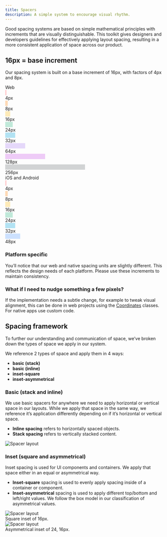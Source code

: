 ```yaml
---
title: Spacers
description: A simple system to encourage visual rhythm.
---
```



Good spacing systems are based on simple mathematical principles with increments that are visually distinguishable. This toolkit gives designers and developers guidelines for effectively applying layout spacing, resulting in a more consistent application of space across our product.

## 16px = base increment

Our spacing system is built on a base increment of 16px, with factors of 4px and 8px.

<div className="mb3">
    <Grid gutter="wide">
        <GridColumn aboveSmall={6}>
            <div className="pa3 bg-gray-200 h-100">
                <div className="b mb3">Web</div>
                <div className="flex items-center mb2">
                    <div className="h2" style="width:4px;background:#ffcdcf;">
                        &nbsp;
                    </div>
                    <div className="ml2 b">4px</div>
                </div>
                <div className="flex items-center mb2">
                    <div className="h2" style="width:8px;background:#fed9b5;">
                        &nbsp;
                    </div>
                    <div className="ml2 b">8px</div>
                </div>
                <div className="flex items-center mb2">
                    <div className="h2" style="width:16px;background:#feebb8;">
                        &nbsp;
                    </div>
                    <div className="ml2 b">16px</div>
                </div>
                <div className="flex items-center mb2">
                    <div className="h2" style="width:24px;background:#c0e9d9;">
                        &nbsp;
                    </div>
                    <div className="ml2 b">24px</div>
                </div>
                <div className="flex items-center mb2">
                    <div className="h2" style="width:32px;background:#b2e2f3;">
                        &nbsp;
                    </div>
                    <div className="ml2 b">32px</div>
                </div>
                <div className="flex items-center mb2">
                    <div className="h2" style="width:64px;background:#e5d8fa;">
                        &nbsp;
                    </div>
                    <div className="ml2 b">64px</div>
                </div>
                <div className="flex items-center mb2">
                    <div className="h2" style="width:128px;background:#eecbf7;">
                        &nbsp;
                    </div>
                    <div className="ml2 b">128px</div>
                </div>
                <div className="flex items-center mb2">
                    <div className="h2" style="width:256px;background:#d1d3d4;">
                        &nbsp;
                    </div>
                    <div className="ml2 b">256px</div>
                </div>
            </div>
        </GridColumn>
        <GridColumn aboveSmall={6}>
            <div className="pa3 bg-gray-200 h-100">
                <div className="b mb3">iOS and Android</div>
                <div className="flex items-center mb2">
                    <div className="h2" style="width:4px;background:#ffcdcf;">
                        &nbsp;
                    </div>
                    <div className="ml2 b">4px</div>
                </div>
                <div className="flex items-center mb2">
                    <div className="h2" style="width:8px;background:#fed9b5;">
                        &nbsp;
                    </div>
                    <div className="ml2 b">8px</div>
                </div>
                <div className="flex items-center mb2">
                    <div className="h2" style="width:16px;background:#feebb8;">
                        &nbsp;
                    </div>
                    <div className="ml2 b">16px</div>
                </div>
                <div className="flex items-center mb2">
                    <div className="h2" style="width:24px;background:#c0e9d9;">
                        &nbsp;
                    </div>
                    <div className="ml2 b">24px</div>
                </div>
                <div className="flex items-center mb2">
                    <div className="h2" style="width:32px;background:#b2e2f3;">
                        &nbsp;
                    </div>
                    <div className="ml2 b">32px</div>
                </div>
                <div className="flex items-center mb2">
                    <div className="h2" style="width:48px;background:#cce1ff;">
                        &nbsp;
                    </div>
                    <div className="ml2 b">48px</div>
                </div>
            </div>
        </GridColumn>
    </Grid>
</div>

### Platform specific

You’ll notice that our web and native spacing units are slightly different. This reflects the design needs of each platform. Please use these increments to maintain consistency.

### What if I need to nudge something a few pixels?

If the implementation needs a subtle change, for example to tweak visual alignment, this can be done in web projects using the [Coordinates](/atomic/#section-coordinates) classes. For native apps use custom code.

## Spacing framework

To further our understanding and communication of space, we’ve broken down the types of space we apply in our system.

We reference 2 types of space and apply them in 4 ways:

-   **basic (stack)**
-   **basic (inline)**
-   **inset-square**
-   **inset-asymmetrical**

### Basic (stack and inline)

We use basic spacers for anywhere we need to apply horizontal or vertical space in our layouts. While we apply that space in the same way, we reference it’s application differently depending on if it’s horizontal or vertical space.

-   **Inline spacing** refers to horizontally spaced objects.
-   **Stack spacing** refers to vertically stacked content.

<div className="center pa3 mw8">
    <Img src="./spacer-layout-1.png" alt="Spacer layout" />
</div>

### Inset (square and asymmetrical)

Inset spacing is used for UI components and containers. We apply that space either in an equal or asymmetrical way.

-   **Inset-square** spacing is used to evenly apply spacing inside of a container or component.
-   **Inset-asymmetrical** spacing is used to apply different top/bottom and left/right values. We follow the box model in our classification of asymmetrical values.

<div className="mv5 tc center" style={{ maxWidth: '343px' }}>
    <Img src="./spacer-layout-2.png" alt="Spacer layout" />
    <div className="tp-body-3">Square inset of 16px.</div>
</div>

<div className="tc center" style={{ maxWidth: '343px' }}>
    <Img src="./spacer-layout-3.png" alt="Spacer layout" />
    <div className="tp-body-3">Asymmetrical inset of 24, 16px.</div>
</div>
